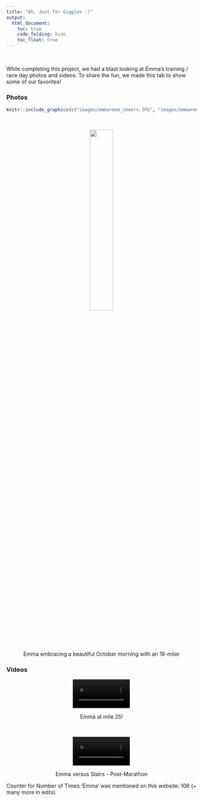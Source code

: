```yaml
---
title: "Ah, Just for Giggles :)"
output: 
  html_document:
    toc: true
    code_folding: hide
    toc_float: true
---
```


<br/>  

While completing this project, we had a blast looking at Emma's training / race day photos and videos. To share the fun, we made this tab to show some of our favorites!


### Photos

```r

knitr::include_graphics(c("images/emma+mom_cheers.JPG", "images/emma+mom_cheers2.JPG"))
```

<br/>

<center>

![](images/bald_selfie.jpg){width=35%}

Emma embracing a beautiful October morning with an 18-miler

</center>

### Videos

<center>
![](images/cheering_on_emma.MOV){width=30%}

Emma at mile 25!

<br/>

![](images/emma_v_stairs.MOV){width=30%}

Emma versus Stairs - Post-Marathon

</center>

Counter for Number of Times 'Emma' was mentioned on this website: 106 (+ many more in edits)
